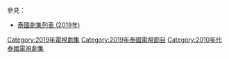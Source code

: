 {{Catnav|頁面分類|...|電視節目|電視劇|每年電視影集|2019年電視影集}}
{{Catnav|頁面分類|...|電視節目|電視劇|各國電視劇|泰國電視劇|每年泰國電視劇集}}
{{cat year nav
| year = 2019
| cat = 泰國電視劇集 
| sortkey = 泰國電視劇集
| article = 泰國電視劇
| in = 
}}
參見：
*[[泰國劇集列表_(2019年)|泰國劇集列表 (2019年)]]

[[Category:2019年電視劇集|Category:2019年電視劇集]]
[[Category:2019年泰國電視節目|Category:2019年泰國電視節目]]
[[Category:2010年代泰國電視劇集|Category:2010年代泰國電視劇集]]